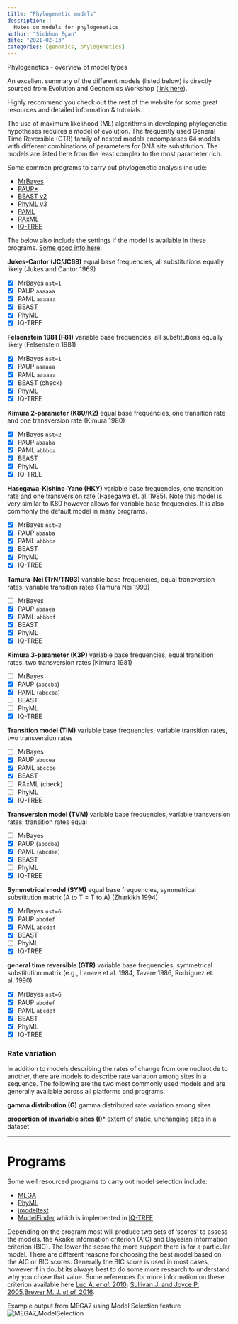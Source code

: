 ```yaml
---
title: "Phylogenetic models"
description: |
  Notes on models for phylogenetics
author: "Siobhon Egan"
date: "2021-02-13"
categories: [genomics, phylogenetics]
---
```


[Phylogenetics - overview of model types]{.badge .badge-info}

An excellent summary of the different models (listed below) is directly sourced from Evolution and Geonomics Workshop ([link here](http://evomics.org/resources/substitution-models/nucleotide-substitution-models/)).

Highly recommend you check out the rest of the website for some great resources and detailed information & tutorials.

The use of maximum likelihood (ML) algorithms in developing phylogenetic hypotheses requires a model of evolution. The frequently used General Time Reversible (GTR) family of nested models encompasses 64 models with different combinations of parameters for DNA site substitution. The models are listed here from the least complex to the most parameter rich.

Some common programs to carry out phylogenetic analysis include:

-   [MrBayes](http://nbisweden.github.io/MrBayes/)
-   [PAUP\*](https://paup.phylosolutions.com/)
-   [BEAST v2](http://www.beast2.org)
-   [PhyML v3](http://www.atgc-montpellier.fr/phyml/)
-   [PAML](http://evomics.org/resources/software/molecular-evolution-software/paml/)
-   [RAxML](https://sco.h-its.org/exelixis/software.html)
-   [IQ-TREE](http://www.iqtree.org/)

The below also include the settings if the model is available in these programs. [Some good info here](http://phylobotanist.blogspot.com/2016/06/implementation-of-substitution-models.html).

**Jukes-Cantor (JC/JC69)** equal base frequencies, all substitutions equally likely (Jukes and Cantor 1969)

-   [x] MrBayes `nst=1`
-   [x] PAUP `aaaaaa`
-   [x] PAML `aaaaaa`
-   [x] BEAST
-   [x] PhyML
-   [x] IQ-TREE

**Felsenstein 1981 (F81)** variable base frequencies, all substitutions equally likely (Felsenstein 1981)

-   [x] MrBayes `nst=1`
-   [x] PAUP `aaaaaa`
-   [x] PAML `aaaaaa`
-   [x] BEAST (check)
-   [x] PhyML
-   [x] IQ-TREE

**Kimura 2-parameter (K80/K2)** equal base frequencies, one transition rate and one transversion rate (Kimura 1980)

-   [x] MrBayes `nst=2`
-   [x] PAUP `abaaba`
-   [x] PAML `abbbba`
-   [x] BEAST
-   [x] PhyML
-   [x] IQ-TREE

**Hasegawa-Kishino-Yano (HKY)** variable base frequencies, one transition rate and one transversion rate (Hasegawa et. al. 1985). Note this model is very similar to K80 however allows for variable base frequencies. It is also commonly the default model in many programs.

-   [x] MrBayes `nst=2`
-   [x] PAUP `abaaba`
-   [x] PAML `abbbba`
-   [x] BEAST
-   [x] PhyML
-   [x] IQ-TREE

**Tamura-Nei (TrN/TN93)** variable base frequencies, equal transversion rates, variable transition rates (Tamura Nei 1993)

-   [ ] MrBayes
-   [x] PAUP `abaaea`
-   [x] PAML `abbbbf`
-   [x] BEAST
-   [x] PhyML
-   [x] IQ-TREE

**Kimura 3-parameter (K3P)** variable base frequencies, equal transition rates, two transversion rates (Kimura 1981)

-   [ ] MrBayes
-   [x] PAUP (`abccba`)
-   [x] PAML (`abccba`)
-   [ ] BEAST
-   [ ] PhyML
-   [x] IQ-TREE

**Transition model (TIM)** variable base frequencies, variable transition rates, two transversion rates

-   [ ] MrBayes
-   [x] PAUP `abccea`
-   [x] PAML `abccbe`
-   [x] BEAST
-   [ ] RAxML (check)
-   [ ] PhyML
-   [x] IQ-TREE

**Transversion model (TVM)** variable base frequencies, variable transversion rates, transition rates equal

-   [ ] MrBayes
-   [x] PAUP (`abcdbe`)
-   [x] PAML (`abcdea`)
-   [x] BEAST
-   [ ] PhyML
-   [x] IQ-TREE

**Symmetrical model (SYM)** equal base frequencies, symmetrical substitution matrix (A to T = T to A) (Zharkikh 1994)

-   [x] MrBayes `nst=6`
-   [x] PAUP `abcdef`
-   [x] PAML `abcdef`
-   [x] BEAST
-   [ ] PhyML
-   [x] IQ-TREE

**general time reversible (GTR)** variable base frequencies, symmetrical substitution matrix (e.g., Lanave et al. 1984, Tavare 1986, Rodriguez et. al. 1990)

-   [x] MrBayes `nst=6`
-   [x] PAUP `abcdef`
-   [x] PAML `abcdef`
-   [x] BEAST
-   [x] PhyML
-   [x] IQ-TREE

### Rate variation

In addition to models describing the rates of change from one nucleotide to another, there are models to describe rate variation among sites in a sequence. The following are the two most commonly used models and are generally available across all platforms and programs.

**gamma distribution (G)** gamma distributed rate variation among sites

**proportion of invariable sites (I)**\* extent of static, unchanging sites in a dataset

------------------------------------------------------------------------

# Programs

Some well resourced programs to carry out model selection include:

-   [MEGA](https://www.megasoftware.net/)
-   [PhyML](http://www.atgc-montpellier.fr/phyml/)
-   [jmodeltest](https://github.com/ddarriba/jmodeltest2)
-   [ModelFinder](https://doi.org/10.1038/nmeth.4285) which is implemented in [IQ-TREE](http://www.iqtree.org/)

Depending on the program most will produce two sets of 'scores' to assess the models. the Akaike information criterion (AIC) and Bayesian information criterion (BIC). The lower the score the more support there is for a particular model. There are different reasons for choosing the best model based on the AIC or BIC scores. Generally the BIC score is used in most cases, however if in doubt its always best to do some more research to understand why you chose that value. Some references for more information on these criterion available here [Luo A. *et al.* 2010](https://www.ncbi.nlm.nih.gov/pmc/articles/PMC2925852/); [Sullivan J. and Joyce P. 2005](https://www.annualreviews.org/doi/pdf/10.1146/annurev.ecolsys.36.102003.152633),[Brewer M. J. *et al.* 2016](https://besjournals.onlinelibrary.wiley.com/doi/full/10.1111/2041-210X.12541).

Example output from MEGA7 using Model Selection feature ![MEGA7_ModelSelection](mega7-ml.png)
